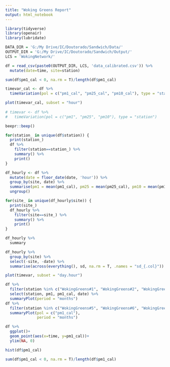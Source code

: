 ```yaml
---
title: "Woking Greens Report"
output: html_notebook
---
```



```r
library(tidyverse)
library(openair)
library(lubridate)

DATA_DIR = 'G:/My Drive/IC/Doutorado/Sandwich/Data/'
OUTPUT_DIR = 'G:/My Drive/IC/Doutorado/Sandwich/Output/'
LCS = 'WokingNetwork/'

df = read_csv(paste0(OUTPUT_DIR, LCS, 'data_calibrated.csv')) %>%
  mutate(date=time, site=station)

sum(df$pm1_cal < 0, na.rm = T)/length(df$pm1_cal)

timevar_cal <- df %>%
  timeVariation(pol = c("pm1_cal", "pm25_cal", "pm10_cal"), type = "station")

plot(timevar_cal, subset = "hour")
  
# timevar <- df %>%
#   timeVariation(pol = c("pm1", "pm25", "pm10"), type = "station")

beepr::beep()
```

```r
for(station_ in unique(df$station)) {
  print(station_)
  df %>%
    filter(station==station_) %>%
    summary() %>%
    print()
}
```
```r
df_hourly <- df %>%
  mutate(date = floor_date(date, 'hour')) %>%
  group_by(site, date) %>%
  summarise(pm1 = mean(pm1_cal), pm25 = mean(pm25_cal), pm10 = mean(pm10_cal)) %>%
  ungroup()

for(site_ in unique(df_hourly$site)) {
  print(site_)
  df_hourly %>%
    filter(site==site_) %>%
    summary() %>%
    print()
}

df_hourly %>%
  summary

df_hourly %>%
  group_by(site) %>%
  select(-site, -date) %>%
  summarise(across(everything(), sd, na.rm = T, .names = "sd_{.col}"))

```

```r
plot(timevar, subset = "day.hour")
```


```r
df %>%
  filter(station %in% c("WokingGreens#1", "WokingGreens#2", "WokingGreens#3", "WokingGreens#4")) %>%
  select(station, pm1, pm1_cal, date) %>%
  summaryPlot(period = "months")
df %>%
  filter(station %in% c("WokingGreens#5", "WokingGreens#6", "WokingGreens#7", "WokingGreens#8")) %>%
  summaryPlot(pol = c("pm1_cal"),
              period = "months")

df %>%
  ggplot()+
  geom_point(aes(x=time, y=pm1_cal))+
  ylim(NA, 0)

hist(df$pm1_cal)

sum(df$pm1_cal < 0, na.rm = T)/length(df$pm1_cal)
```

